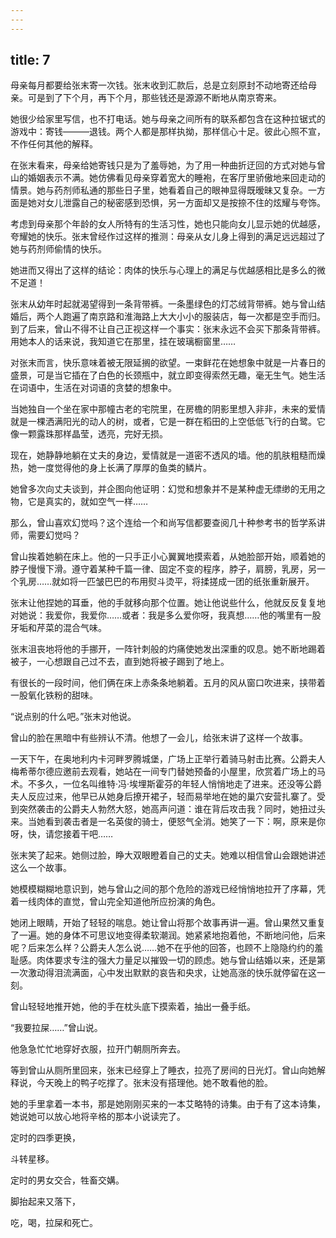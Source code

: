 ```yaml
---
---
---
```

title: 7
---



母亲每月都要给张末寄一次钱。张末收到汇款后，总是立刻原封不动地寄还给母亲。可是到了下个月，再下个月，那些钱还是源源不断地从南京寄来。

她很少给家里写信，也不打电话。她与母亲之间所有的联系都包含在这种拉锯式的游戏中：寄钱———退钱。两个人都是那样执拗，那样信心十足。彼此心照不宣，不作任何其他的解释。

在张末看来，母亲给她寄钱只是为了羞辱她，为了用一种曲折迂回的方式对她与曾山的婚姻表示不满。她仿佛看见母亲穿着宽大的睡袍，在客厅里骄傲地来回走动的情景。她与药剂师私通的那些日子里，她看着自己的眼神显得既暧昧又复杂。一方面是她对女儿泄露自己的秘密感到恐惧，另一方面却又是按捺不住的炫耀与夸饰。

考虑到母亲那个年龄的女人所特有的生活习性，她也只能向女儿显示她的优越感，夸耀她的快乐。张末曾经作过这样的推测：母亲从女儿身上得到的满足远远超过了她与药剂师偷情的快乐。

她进而又得出了这样的结论：肉体的快乐与心理上的满足与优越感相比是多么的微不足道！

张末从幼年时起就渴望得到一条背带裤。一条墨绿色的灯芯绒背带裤。她与曾山结婚后，两个人跑遍了南京路和淮海路上大大小小的服装店，每一次都是空手而归。到了后来，曾山不得不让自己正视这样一个事实：张末永远不会买下那条背带裤。用她本人的话来说，我知道它在那里，挂在玻璃橱窗里……

对张末而言，快乐意味着被无限延搁的欲望。一束鲜花在她想象中就是一片春日的盛景，可是当它插在了白色的长颈瓶中，就立即变得索然无趣，毫无生气。她生活在词语中，生活在对词语的贪婪的想象中。

当她独自一个坐在家中那幢古老的宅院里，在房檐的阴影里想入非非，未来的爱情就是一棵洒满阳光的动人的树，或者，它是一群在稻田的上空低低飞行的白鹭。它像一颗露珠那样晶莹，透亮，完好无损。

现在，她静静地躺在丈夫的身边，爱情就是一道密不透风的墙。他的肌肤粗糙而燥热，她一度觉得他的身上长满了厚厚的鱼类的鳞片。

她曾多次向丈夫谈到，并企图向他证明：幻觉和想象并不是某种虚无缥缈的无用之物，它是真实的，就如空气一样……

那么，曾山喜欢幻觉吗？这个连给一个和尚写信都要查阅几十种参考书的哲学系讲师，需要幻觉吗？

曾山挨着她躺在床上。他的一只手正小心翼翼地摸索着，从她脸部开始，顺着她的脖子慢慢下滑。遵守着某种千篇一律、固定不变的程序，脖子，肩膀，乳房，另一个乳房……就如将一匹皱巴巴的布用熨斗烫平，将揉搓成一团的纸张重新展开。

张末让他捏她的耳垂，他的手就移向那个位置。她让他说些什么，他就反反复复地对她说：我爱你，我爱你……或者：我是多么爱你呀，我真想……他的嘴里有一股牙垢和芹菜的混合气味。

张末沮丧地将他的手挪开，一阵针刺般的灼痛使她发出深重的叹息。她不断地踢着被子，一心想跟自己过不去，直到她将被子踢到了地上。

有很长的一段时间，他们俩在床上赤条条地躺着。五月的风从窗口吹进来，挟带着一股氧化铁粉的甜味。

“说点别的什么吧。”张末对他说。

曾山的脸在黑暗中有些辨认不清。他想了一会儿，给张末讲了这样一个故事。

一天下午，在奥地利内卡河畔罗腾城堡，广场上正举行着骑马射击比赛。公爵夫人梅希蒂尔德应邀前去观看，她站在一间专门替她预备的小屋里，欣赏着广场上的马术。不多久，一位名叫维特·冯·埃埋斯霍芬的年轻人悄悄地走了进来。还没等公爵夫人反应过来，他早已从她身后撩开裙子，轻而易举地在她的巢穴安营扎寨了。受到突然袭击的公爵夫人勃然大怒，她高声问道：谁在背后攻击我？同时，她扭过头来。当她看到袭击者是一名英俊的骑士，便怒气全消。她笑了一下：啊，原来是你呀，快，请您接着干吧……

张末笑了起来。她侧过脸，睁大双眼瞪着自己的丈夫。她难以相信曾山会跟她讲述这么一个故事。

她模模糊糊地意识到，她与曾山之间的那个危险的游戏已经悄悄地拉开了序幕，凭着一线肉体的直觉，曾山完全知道他所应扮演的角色。

她闭上眼睛，开始了轻轻的喘息。她让曾山将那个故事再讲一遍。曾山果然又重复了一遍。她的身体不可思议地变得柔软潮润。她紧紧地抱着他，不断地问他，后来呢？后来怎么样？公爵夫人怎么说……她不在乎他的回答，也顾不上隐隐约约的羞耻感。肉体要求专注的强大力量足以摧毁一切的顾虑。她与曾山结婚以来，还是第一次激动得泪流满面，心中发出默默的哀告和央求，让她高涨的快乐就停留在这一刻。

曾山轻轻地推开她，他的手在枕头底下摸索着，抽出一叠手纸。

“我要拉屎……”曾山说。

他急急忙忙地穿好衣服，拉开门朝厕所奔去。

等到曾山从厕所里回来，张末已经穿上了睡衣，拉亮了房间的日光灯。曾山向她解释说，今天晚上的鸭子吃撑了。张末没有搭理他。她不敢看他的脸。

她的手里拿着一本书，那是她刚刚买来的一本艾略特的诗集。由于有了这本诗集，她说她可以放心地将辛格的那本小说读完了。

定时的四季更换，

斗转星移。

定时的男女交合，牲畜交媾。

脚抬起来又落下，

吃，喝，拉屎和死亡。